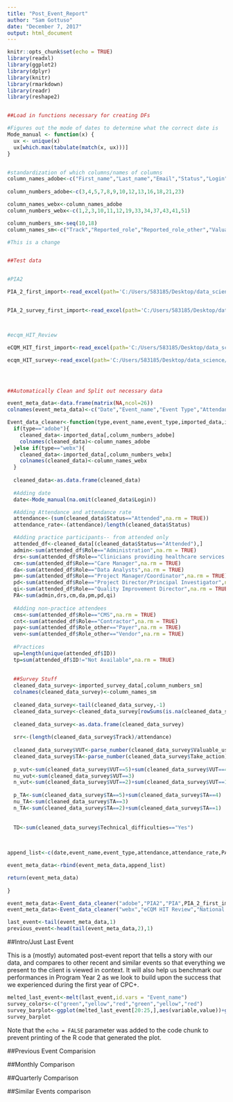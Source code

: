 ```yaml
---
title: "Post_Event_Report"
author: "Sam Gottuso"
date: "December 7, 2017"
output: html_document
---
```


```r
knitr::opts_chunk$set(echo = TRUE)
library(readxl)
library(ggplot2)
library(dplyr)
library(knitr)
library(rmarkdown)
library(readr)
library(reshape2)


##Load in functions necessary for creating DFs

#Figures out the mode of dates to determine what the correct date is
Mode_manual <- function(x) {
  ux <- unique(x)
  ux[which.max(tabulate(match(x, ux)))]
}


#standardization of which columns/names of columns
column_names_adobe<-c("First_name","Last_name","Email","Status","Login","Logoff","Duration","Role","Role_other","Organization_name","ID","Region","Zip")
  
column_numbers_adobe<-c(3,4,5,7,8,9,10,12,13,16,18,21,23)

column_names_webx<-column_names_adobe
column_numbers_webx<-c(1,2,3,10,11,12,19,33,34,37,43,41,51)

column_numbers_sm<-seq(10,18)
column_names_sm<-c("Track","Reported_role","Reported_role_other","Valuable_use_time","Connect_others","Take_action","Enhanced_knowledge","Suggestions","Technical_difficulties")

#This is a change


##Test data


#PIA2

PIA_2_first_import<-read_excel(path='C:/Users/583185/Desktop/data_science/post_event_reporting/PIA2_analysis.xlsx',sheet = 2)


PIA_2_survey_first_import<-read_excel(path='C:/Users/583185/Desktop/data_science/post_event_reporting/PIA_2_survey.xlsx',sheet = 1)



#ecqm_HIT_Review

eCQM_HIT_first_import<-read_excel(path='C:/Users/583185/Desktop/data_science/post_event_reporting/eCQM_HIT_analysis.xlsx',sheet = 1)

ecqm_HIT_survey<-read_excel(path='C:/Users/583185/Desktop/data_science/post_event_reporting/eCQM_HIT_Survey.xlsx', sheet = 1)




##Automatically Clean and Split out necessary data 

event_meta_data<-data.frame(matrix(NA,ncol=26))
colnames(event_meta_data)<-c("Date","Event_name","Event Type","Attendance","Attendance_rate","Practice_attendees","Administration","Clinicians","Care_managers","Data_analyst","Project_managers","Project_director","Quality_improvement","CMS","Contractors","Payers","Vendors","Unique_practices","Total_practices","Survey_response_rate","Positive_VUT","Neutral_VUT","Negative_VUT","Positive_TA","Netural_TA","Negative_TA")

Event_data_cleaner<-function(type,event_name,event_type,imported_data,imported_survey_data){
  if(type=="adobe"){
    cleaned_data<-imported_data[,column_numbers_adobe]
    colnames(cleaned_data)<-column_names_adobe
  }else if(type=="webx"){
    cleaned_data<-imported_data[,column_numbers_webx]
    colnames(cleaned_data)<-column_names_webx
  }
  
  cleaned_data<-as.data.frame(cleaned_data)
  
  #Adding date
  date<-Mode_manual(na.omit(cleaned_data$Login))

  #Adding Attendance and attendance rate
  attendance<-(sum(cleaned_data$Status=="Attended",na.rm = TRUE))
  attendance_rate<-(attendance)/length(cleaned_data$Status)

  #Adding practice participants-- from attended only
  attended_df<-cleaned_data[(cleaned_data$Status=="Attended"),]
  admin<-sum(attended_df$Role=="Administration",na.rm = TRUE)
  drs<-sum(attended_df$Role=="Clinicians providing healthcare services within context of model",na.rm = TRUE)
  cm<-sum(attended_df$Role=="Care Manager",na.rm = TRUE)
  da<-sum(attended_df$Role=="Data Analysts",na.rm = TRUE)
  pm<-sum(attended_df$Role=="Project Manager/Coordinator",na.rm = TRUE)
  pd<-sum(attended_df$Role=="Project Director/Principal Investigator",na.rm = TRUE)
  qi<-sum(attended_df$Role=="Quality Improvement Director",na.rm = TRUE)
  PA<-sum(admin,drs,cm,da,pm,pd,qi)
  
  #Adding non-practice attendees
  cms<-sum(attended_df$Role=="CMS",na.rm = TRUE)
  cnt<-sum(attended_df$Role=="Contractor",na.rm = TRUE)
  pay<-sum(attended_df$Role_other=="Payer",na.rm = TRUE)
  ven<-sum(attended_df$Role_other=="Vendor",na.rm = TRUE)
  
  #Practices
  up=length(unique(attended_df$ID))
  tp=sum(attended_df$ID!="Not Available",na.rm = TRUE)
  
  
  ##Survey Stuff
  cleaned_data_survey<-imported_survey_data[,column_numbers_sm]
  colnames(cleaned_data_survey)<-column_names_sm
  
  cleaned_data_survey<-tail(cleaned_data_survey,-1)
  cleaned_data_survey<-cleaned_data_survey[rowSums(is.na(cleaned_data_survey))!=ncol(cleaned_data_survey),]
  
  cleaned_data_survey<-as.data.frame(cleaned_data_survey)
  
  srr<-(length(cleaned_data_survey$Track)/attendance)
  
  cleaned_data_survey$VUT<-parse_number(cleaned_data_survey$Valuable_use_time)
  cleaned_data_survey$TA<-parse_number(cleaned_data_survey$Take_action)
  
  p_vut<-sum(cleaned_data_survey$VUT==5)+sum(cleaned_data_survey$VUT==4)
  nu_vut<-sum(cleaned_data_survey$VUT==3)
  n_vut<-sum(cleaned_data_survey$VUT==2)+sum(cleaned_data_survey$VUT==1)
  
  p_TA<-sum(cleaned_data_survey$TA==5)+sum(cleaned_data_survey$TA==4)
  nu_TA<-sum(cleaned_data_survey$TA==3)
  n_TA<-sum(cleaned_data_survey$TA==2)+sum(cleaned_data_survey$TA==1)
  
  
  TD<-sum(cleaned_data_survey$Technical_difficulties=="Yes")
  
  

append_list<-c(date,event_name,event_type,attendance,attendance_rate,PA,admin,drs,cm,da,pm,pd,qi,cms,cnt,pay,ven,up,tp,srr,p_vut,nu_vut,n_vut,p_TA,nu_TA,n_TA,TD)

event_meta_data<-rbind(event_meta_data,append_list)

return(event_meta_data)
  
}

event_meta_data<-Event_data_cleaner("adobe","PIA2","PIA",PIA_2_first_import,PIA_2_survey_first_import)
event_meta_data<-Event_data_cleaner("webx","eCQM HIT Review","National Webinar",eCQM_HIT_first_import,ecqm_HIT_survey)

last_event<-tail(event_meta_data,1)
previous_event<-head(tail(event_meta_data,2),1)

```

##Intro/Just Last Event

This is a (mostly) automated post-event report that tells a story with our data, and compares to other recent and similar events so that everything we present to the client is viewed in context. It will also help us benchmark our performances in Program Year 2 as we look to build upon the success that we experienced during the first year of CPC+.

```r
melted_last_event<-melt(last_event,id.vars = "Event_name")
survey_colors<-c("green","yellow","red","green","yellow","red")
survey_barplot<-ggplot(melted_last_event[20:25,],aes(variable,value))+geom_bar(stat = 'identity',aes(fill=melted_last_event[20:25,]$value))+scale_fill_manual(values = survey_colors)
survey_barplot

```

Note that the `echo = FALSE` parameter was added to the code chunk to prevent printing of the R code that generated the plot.

##Previous Event Comparision



##Monthly Comparison


##Quarterly Comparison

##Similar Events comparison
